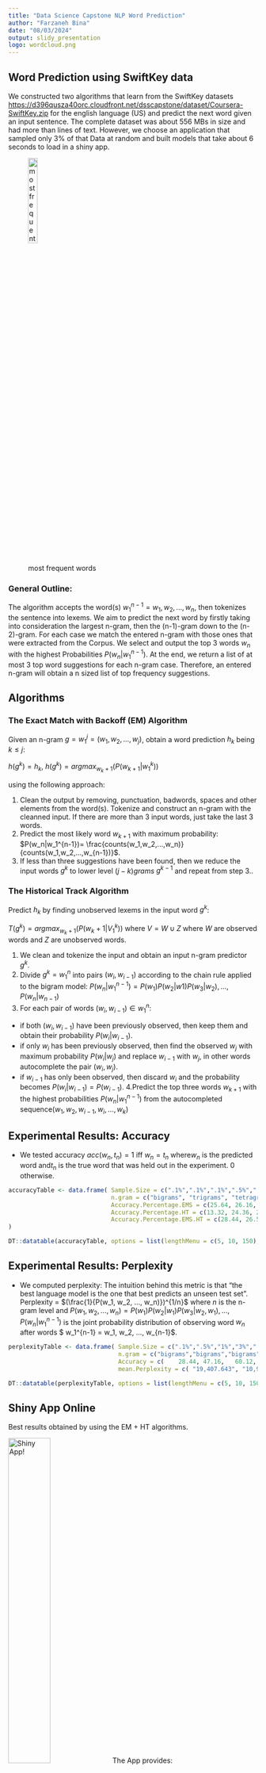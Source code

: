 ```yaml
---
title: "Data Science Capstone NLP Word Prediction"
author: "Farzaneh Bina"
date: "08/03/2024"
output: slidy_presentation
logo: wordcloud.png
---
```

## Word Prediction using SwiftKey data

We constructed two algorithms that learn from the SwiftKey datasets [https://d396qusza40orc.cloudfront.net/dsscapstone/dataset/Coursera-SwiftKey.zip](https://d396qusza40orc.cloudfront.net/dsscapstone/dataset/Coursera-SwiftKey.zip) for the english language (US) and predict the next word given an input sentence. The complete dataset was about 556 MBs in size and had more than lines of text. However, we choose an application that sampled only 3% of that Data at random and built models that take about 6 seconds to load in a shiny app.

![most frequent words](./assets/img/wordcloud.png){width=21% height=21%}

### General Outline:
The algorithm accepts the word(s) $w_{1}^{n-1}=w_1,w_2,...,w_n$, then tokenizes the sentence into lexems. We aim to predict the next word by firstly taking into consideration the largest n-gram, then the (n-1)-gram down to the (n-2)-gram. For each case we match the entered n-gram with those ones that were extracted from the Corpus. We select and output the top 3 words $w_n$ with the highest Probabilities $P(w_n|w_1^{n-1})$. At the end, we return a list of at most 3 top word suggestions for each n-gram case. Therefore, an entered n-gram will obtain a n sized list of top frequency suggestions.

## Algorithms

### The Exact Match with Backoff (EM) Algorithm

Given an n-gram $g=w_1^{j}=(w_1,w_2,...,w_j)$, obtain a word prediction $h_k$ being $k \leq j$: 

$h(g^k)=h_k$, $h(g^k)=argmax_{w_k+1}(P(w_{k+1}|w_1^{k}))$

using the following approach:

1. Clean the output by removing, punctuation, badwords, spaces and other elements from the word(s). Tokenize and construct an n-gram with the cleanned input. If there are more than 3 input words, just take the last 3 words.
2. Predict the most likely word $w_{k+1}$ with maximum probability: $P(w_n|w_1^{n-1})= \frac{counts(w_1,w_2,...,w_n)}{counts(w_1,w_2,...,w_{n-1})}$.
3. If less than three suggestions have been found, then we reduce the input words $g^k$ to lower level $(j-k)grams$ $g^{k-1}$ and repeat from step 3..

### The Historical Track Algorithm

Predict $h_k$ by finding unobserved lexems in the input word $g^k$:

$T(g^k)=argmax_{w_k+1}(P(w_k+1|V_1^k))$ where $V=W \cup Z$ where $W$ are observed words and $Z$ are unobserved words.

1. We clean and tokenize the input and obtain an input n-gram predictor $g^k$.
2. Divide $g^k=w_1^n$ into pairs $(w_i,w_{i-1})$ according to the chain rule applied to the bigram model: $P(w_n|w_1^{n-1}) = P(w_1)P(w_2|w1)P(w_3|w_2),...,P(w_n|w_{n-1})$
3. For each pair of words $(w_i,w_{i-1}) \in w_1 ^n$: 
  - if both $(w_i, w_{i-1})$ have been previously observed, then keep them and obtain their probability $P(w_i|w_{i-1})$.
  - if only $w_i$ has been previously observed, then find the observed $w_{j}$  with maximum  probability $P(w_i|w_j)$ and replace $w_{i-1}$ with $w_j$, in other words autocomplete the pair $(w_i, w_j)$.
  - if $w_{i-1}$ has only been observed, then discard $w_i$ and the probability becomes $P(w_i|w_{i-1}) = P(w_{i-1})$.
4.Predict the top three words $w_{k+1}$ with the highest probabilities $P(w_n|w_1^{n-1})$ from the autocompleted sequence$(w_1,w_2,w_{i-1},w_i,...,w_k)$

## Experimental Results: Accuracy
- We tested accuracy $acc(w_n, t_n) = 1$ iff $w_n = t_n$ where$w_n$ is the predicted word and$t_n$ is the true word that was held out in the experiment. 0 otherwise.

```r
accuracyTable <- data.frame( Sample.Size = c(".1%",".1%",".1%",".5%",".5%",".5%","1%","1%","1%","3%","3%","3%"),
                             n.gram = c("bigrams", "trigrams", "tetragrams","bigrams", "trigrams", "tetragrams","bigrams", "trigrams", "tetragrams","bigrams", "trigrams", "tetragrams"),
                             Accuracy.Percentage.EMS = c(25.64, 26.16, 24.72, 44.84, 44.28, 41.60, 55.87, 55.01, 54.93, 60.28, 61.99, 	60.28),
                             Accuracy.Percentage.HT = c(13.32, 24.36, 24.32, 13.31, 16.32, 38.52, 14.88, 7.22, 4.92, 9.36, 3.57, 3.82),
                             Accuracy.Percentage.EMS.HT = c(28.44, 26.52, 25.08, 47.16, 46.08, 42.61, 	60.12, 72.60, 71.64, 72.12, 81.36, 80.04)
)

DT::datatable(accuracyTable, options = list(lengthMenu = c(5, 10, 150), pageLength = 15))   
```

## Experimental Results: Perplexity

- We computed perplexity: The intuition behind this metric is that "the best language model is the one that best predicts an unseen test set". Perplexity = $(\frac{1}{P(w_1, w_2, ..., w_n)})^{1/n}$ where $n$ is the n-gram level and $P(w_1, w_2, ..., w_n)=P(w_1)P(w_2|w_1)P(w_3|w_2, w_1), ...,P(w_n|w_{1}^{n-1})$ is the joint probability distribution of observing word $w_n$ after words $ w_1^{n-1} = w_1, w_2, ..., w_{n-1}$.

```r
perplexityTable <- data.frame( Sample.Size = c(".1%",".5%","1%","3%",".1%",".5%","1%","3%",".1%",".5%","1%","3%"),
                               n.gram = c("bigrams","bigrams","bigrams","bigrams","trigrams","trigrams","trigrams","trigrams","tetragrams","tetragrams","tetragrams","tetragrams"),   
                               Accuracy = c(	28.44, 47.16, 	60.12, 72.12, 26.52, 46.08, 72.60, 81.36, 25.08, 42.61, 71.64, 80.04),
                               mean.Perplexity = c( "19,407.643", "10,926.306", "8,829.629", "7,053.359", "22,929.987", "15,065.242", "	13,094.427", "11,244.204", "27,110.892", "19,839.251", "17,637.174", "	15,753.426"))

DT::datatable(perplexityTable, options = list(lengthMenu = c(5, 10, 150), pageLength = 15))
```

## Shiny App Online

Best results obtained by using the EM + HT algorithms.

![Shiny App!](./assets/img/shinyAppss.png){width=41% height=41%}
The App provides:

- Prediction tool.
- Summary of sampled Data.
- Details of EM and HT algorithms.
- Tables of Experimental Results.

Shiny app available at [https://frznhbn.shinyapps.io/ShinyApp/](https://frznhbn.shinyapps.io/ShinyApp/).